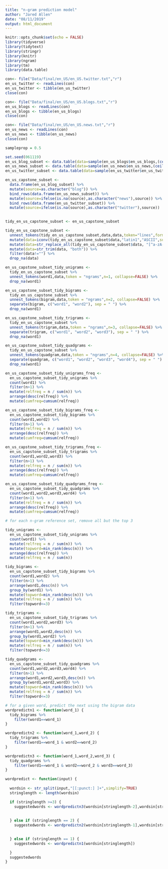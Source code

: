 ```yaml
---
title: "n-gram prediction model"
author: "Jared Allen"
date: "08/11/2019"
output: html_document
---
```


```r
knitr::opts_chunk$set(echo = FALSE)
library(tidyverse)
library(tidytext)
library(stringr)
library(knitr)
library(ngram)
library(tm)
library(data.table)
```

```r

con<- file("Data/final/en_US/en_US.twitter.txt","r")
en_us_twitter <- readLines(con)
en_us_twitter <- tibble(en_us_twitter)
close(con)

con<- file("Data/final/en_US/en_US.blogs.txt","r")
en_us_blogs <- readLines(con)
en_us_blogs <- tibble(en_us_blogs)
close(con)

con<- file("Data/final/en_US/en_US.news.txt","r")
en_us_news <- readLines(con)
en_us_news <- tibble(en_us_news)
close(con)
```

```r
sampleprop = 0.5

set.seed(061119)
en_us_blog_subset <- data.table(data=sample(en_us_blogs$en_us_blogs,(ceiling(nrow(en_us_blogs)*sampleprop))),stringsAsFactors = FALSE)
en_us_news_subset <- data.table(data=sample(en_us_news$en_us_news,(ceiling(nrow(en_us_news)*sampleprop))),stringsAsFactors = FALSE)
en_us_twitter_subset <- data.table(data=sample(en_us_twitter$en_us_twitter,(ceiling(nrow(en_us_twitter)*sampleprop))),stringsAsFactors = FALSE)

en_us_capstone_subset <- 
  data.frame(en_us_blog_subset) %>%
  mutate(source=as.character("blog")) %>%
  bind_rows(data.frame(en_us_news_subset)) %>%
  mutate(source=ifelse(is.na(source),as.character("news"),source)) %>%
  bind_rows(data.frame(en_us_twitter_subset)) %>%
  mutate(source=ifelse(is.na(source),as.character("twitter"),source))
  
```

```r

tidy_en_us_capstone_subset <- en_us_capstone_subset

tidy_en_us_capstone_subset <-
  unnest_tokens(tidy_en_us_capstone_subset,data,data,token="lines",format="text") %>%
  mutate(data=iconv(tidy_en_us_capstone_subset$data,"latin1","ASCII",sub="")) %>%
  mutate(data=str_replace_all(tidy_en_us_capstone_subset$data, "[^a-zA-Z ]", "")) %>%
  mutate(data=str_trim(data, "both")) %>%
  filter(data!="") %>%
  drop_na(data)

```

```r
en_us_capstone_subset_tidy_unigrams <-
  tidy_en_us_capstone_subset %>%
  unnest_tokens(word1,data,token = "ngrams",n=1, collapse=FALSE) %>%
  drop_na(word1)

en_us_capstone_subset_tidy_bigrams <-
  tidy_en_us_capstone_subset %>%
  unnest_tokens(bigram,data,token = "ngrams",n=2, collapse=FALSE) %>%
  separate(bigram, c("word1", "word2"), sep = " ") %>%
  drop_na(word1)

en_us_capstone_subset_tidy_trigrams <-
  tidy_en_us_capstone_subset %>%
  unnest_tokens(trigram,data,token = "ngrams",n=3, collapse=FALSE) %>%
  separate(trigram, c("word1", "word2", "word3"), sep = " ") %>%
  drop_na(word1)

en_us_capstone_subset_tidy_quadgrams <-
  tidy_en_us_capstone_subset %>%
  unnest_tokens(quadgram,data,token = "ngrams",n=4, collapse=FALSE) %>%
  separate(quadgram, c("word1", "word2", "word3", "word4"), sep = " ") %>%
  drop_na(word1)

```

```r

en_us_capstone_subset_tidy_unigrams_freq <-
  en_us_capstone_subset_tidy_unigrams %>%
  count(word1) %>%
  filter(n>1) %>%
  mutate(relfreq = n / sum(n)) %>%
  arrange(desc(relfreq)) %>%
  mutate(cumfreq=cumsum(relfreq))

en_us_capstone_subset_tidy_bigrams_freq <-
  en_us_capstone_subset_tidy_bigrams %>%
  count(word1,word2) %>%
  filter(n>1) %>%
  mutate(relfreq = n / sum(n)) %>%
  arrange(desc(relfreq)) %>%
  mutate(cumfreq=cumsum(relfreq))

en_us_capstone_subset_tidy_trigrams_freq <-
  en_us_capstone_subset_tidy_trigrams %>%
  count(word1,word2,word3) %>%
  filter(n>1) %>%
  mutate(relfreq = n / sum(n)) %>%
  arrange(desc(relfreq)) %>%
  mutate(cumfreq=cumsum(relfreq))

en_us_capstone_subset_tidy_quadgrams_freq <-
  en_us_capstone_subset_tidy_quadgrams %>%
  count(word1,word2,word3,word4) %>%
  filter(n>1) %>%
  mutate(relfreq = n / sum(n)) %>%
  arrange(desc(relfreq)) %>%
  mutate(cumfreq=cumsum(relfreq))

```


```r

# for each n-gram reference set, remove all but the top 3

tidy_unigrams <-
  en_us_capstone_subset_tidy_unigrams %>%
  count(word1) %>%
  mutate(relfreq = n / sum(n)) %>%
  mutate(topword=min_rank(desc(n))) %>%
  arrange(desc(relfreq)) %>%
  mutate(relfreq = n / sum(n))

tidy_bigrams <-
  en_us_capstone_subset_tidy_bigrams %>%
  count(word1,word2) %>%
  filter(n>1) %>%
  arrange(word1,desc(n)) %>%
  group_by(word1) %>%
  mutate(topword=min_rank(desc(n))) %>%
  mutate(relfreq = n / sum(n)) %>%
  filter(topword<=3)

tidy_trigrams <-
  en_us_capstone_subset_tidy_trigrams %>%
  count(word1,word2,word3) %>%
  filter(n>1) %>%
  arrange(word1,word2,desc(n)) %>%
  group_by(word1,word2) %>%
  mutate(topword=min_rank(desc(n))) %>%
  mutate(relfreq = n / sum(n)) %>%
  filter(topword<=3)

tidy_quadgrams <-
  en_us_capstone_subset_tidy_quadgrams %>%
  count(word1,word2,word3,word4) %>%
  filter(n>1) %>%
  arrange(word1,word2,word3,desc(n)) %>%
  group_by(word1,word2,word3) %>%
  mutate(topword=min_rank(desc(n))) %>%
  mutate(relfreq = n / sum(n)) %>%
  filter(topword<=3)


```

```r

# for a given word, predict the next using the bigram data
wordpredictn1 <- function(word_1) {
  tidy_bigrams %>%
    filter(word1==word_1)
}

wordpredictn2 <- function(word_1,word_2) {
  tidy_trigrams %>%
    filter(word1==word_1 & word2==word_2)
}

wordpredictn3 <- function(word_1,word_2,word_3) {
  tidy_quadgrams %>%
    filter(word1==word_1 & word2==word_2 & word3==word_3)
}

wordpredict <- function(input) {
  
  wordsin <- str_split(input,"[[:punct:] ]+",simplify=TRUE)  
  stringlength <- length(wordsin)

  if (stringlength >=3) {
    suggestedwords <- wordpredictn3(wordsin[stringlength-2],wordsin[stringlength-1],wordsin[stringlength])
    
    
  } else if (stringlength == 2) {
    suggestedwords <- wordpredictn2(wordsin[stringlength-1],wordsin[stringlength])
    

  } else if (stringlength == 1) {
    suggestedwords <- wordpredictn1(wordsin[stringlength])

  }
  suggestedwords
}

```